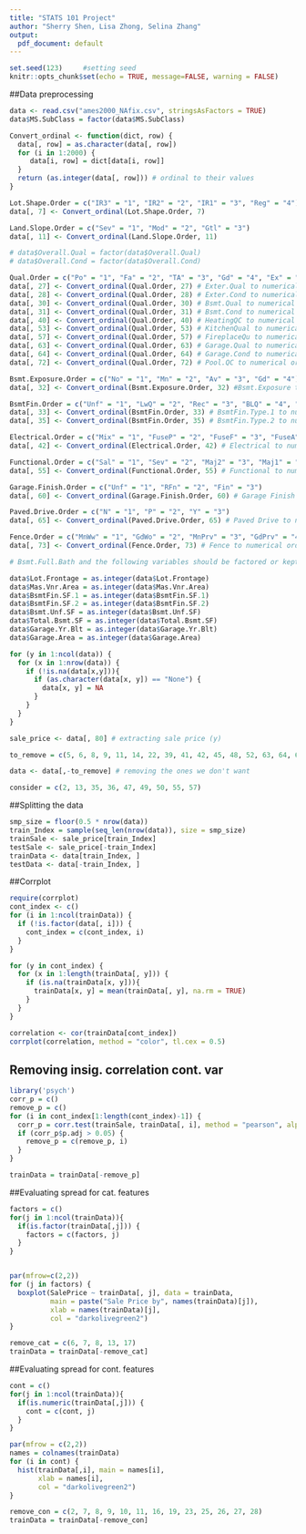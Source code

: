 ```yaml
---
title: "STATS 101 Project"
author: "Sherry Shen, Lisa Zhong, Selina Zhang"
output:
  pdf_document: default
---
```


```r
set.seed(123)     #setting seed
knitr::opts_chunk$set(echo = TRUE, message=FALSE, warning = FALSE)
```

##Data preprocessing

```r
data <- read.csv("ames2000_NAfix.csv", stringsAsFactors = TRUE)
data$MS.SubClass = factor(data$MS.SubClass)
```

```r
Convert_ordinal <- function(dict, row) {
  data[, row] = as.character(data[, row])
  for (i in 1:2000) {
     data[i, row] = dict[data[i, row]]
  }
  return (as.integer(data[, row])) # ordinal to their values
}

Lot.Shape.Order = c("IR3" = "1", "IR2" = "2", "IR1" = "3", "Reg" = "4")
data[, 7] <- Convert_ordinal(Lot.Shape.Order, 7)

Land.Slope.Order = c("Sev" = "1", "Mod" = "2", "Gtl" = "3")
data[, 11] <- Convert_ordinal(Land.Slope.Order, 11)

# data$Overall.Qual = factor(data$Overall.Qual)
# data$Overall.Cond = factor(data$Overall.Cond)

Qual.Order = c("Po" = "1", "Fa" = "2", "TA" = "3", "Gd" = "4", "Ex" = "5")
data[, 27] <- Convert_ordinal(Qual.Order, 27) # Exter.Qual to numerical order
data[, 28] <- Convert_ordinal(Qual.Order, 28) # Exter.Cond to numerical order
data[, 30] <- Convert_ordinal(Qual.Order, 30) # Bsmt.Qual to numerical order
data[, 31] <- Convert_ordinal(Qual.Order, 31) # Bsmt.Cond to numerical order
data[, 40] <- Convert_ordinal(Qual.Order, 40) # HeatingQC to numerical order
data[, 53] <- Convert_ordinal(Qual.Order, 53) # KitchenQual to numerical order
data[, 57] <- Convert_ordinal(Qual.Order, 57) # FireplaceQu to numerical order
data[, 63] <- Convert_ordinal(Qual.Order, 63) # Garage.Qual to numerical order
data[, 64] <- Convert_ordinal(Qual.Order, 64) # Garage.Cond to numerical order
data[, 72] <- Convert_ordinal(Qual.Order, 72) # Pool.QC to numerical order

Bsmt.Exposure.Order = c("No" = "1", "Mn" = "2", "Av" = "3", "Gd" = "4")
data[, 32] <- Convert_ordinal(Bsmt.Exposure.Order, 32) #Bsmt.Exposure to numerical order

BsmtFin.Order = c("Unf" = "1", "LwQ" = "2", "Rec" = "3", "BLQ" = "4", "ALQ", "5", "GLQ" = "6")
data[, 33] <- Convert_ordinal(BsmtFin.Order, 33) # BsmtFin.Type.1 to numerical order
data[, 35] <- Convert_ordinal(BsmtFin.Order, 35) # BsmtFin.Type.2 to numerical order

Electrical.Order = c("Mix" = "1", "FuseP" = "2", "FuseF" = "3", "FuseA" = "4", "SBrkr" = "5")
data[, 42] <- Convert_ordinal(Electrical.Order, 42) # Electrical to numerical order

Functional.Order = c("Sal" = "1", "Sev" = "2", "Maj2" = "3", "Maj1" = "4", "Mod" = "5", "Min2" = "6", "Min1" = "7", "Typ" = "8")
data[, 55] <- Convert_ordinal(Functional.Order, 55) # Functional to numerical order

Garage.Finish.Order = c("Unf" = "1", "RFn" = "2", "Fin" = "3")
data[, 60] <- Convert_ordinal(Garage.Finish.Order, 60) # Garage Finish to numerical order

Paved.Drive.Order = c("N" = "1", "P" = "2", "Y" = "3")
data[, 65] <- Convert_ordinal(Paved.Drive.Order, 65) # Paved Drive to numerical order

Fence.Order = c("MnWw" = "1", "GdWo" = "2", "MnPrv" = "3", "GdPrv" = "4")
data[, 73] <- Convert_ordinal(Fence.Order, 73) # Fence to numerical order
```

```r
# Bsmt.Full.Bath and the following variables should be factored or kept as numerical?

data$Lot.Frontage = as.integer(data$Lot.Frontage)
data$Mas.Vnr.Area = as.integer(data$Mas.Vnr.Area)
data$BsmtFin.SF.1 = as.integer(data$BsmtFin.SF.1)
data$BsmtFin.SF.2 = as.integer(data$BsmtFin.SF.2)
data$Bsmt.Unf.SF = as.integer(data$Bsmt.Unf.SF)
data$Total.Bsmt.SF = as.integer(data$Total.Bsmt.SF)
data$Garage.Yr.Blt = as.integer(data$Garage.Yr.Blt)
data$Garage.Area = as.integer(data$Garage.Area)

```

```r
for (y in 1:ncol(data)) {
  for (x in 1:nrow(data)) {
    if (!is.na(data[x,y])){
      if (as.character(data[x, y]) == "None") {
        data[x, y] = NA
      }
    }
  }
}
```

```r

sale_price <- data[, 80] # extracting sale price (y)

to_remove = c(5, 6, 8, 9, 11, 14, 22, 39, 41, 42, 45, 48, 52, 63, 64, 65, 68, 69, 70, 71, 72, 73, 74, 75)

data <- data[,-to_remove] # removing the ones we don't want

consider = c(2, 13, 35, 36, 47, 49, 50, 55, 57)
```

##Splitting the data

```r
smp_size = floor(0.5 * nrow(data))
train_Index = sample(seq_len(nrow(data)), size = smp_size)
trainSale <- sale_price[train_Index]
testSale <- sale_price[-train_Index]
trainData <- data[train_Index, ]
testData <- data[-train_Index, ]  
```

##Corrplot

```r
require(corrplot)
cont_index <- c()
for (i in 1:ncol(trainData)) {
  if (!is.factor(data[, i])) {
    cont_index = c(cont_index, i)
  }
}

for (y in cont_index) {
  for (x in 1:length(trainData[, y])) {
    if (is.na(trainData[x, y])){
      trainData[x, y] = mean(trainData[, y], na.rm = TRUE)
    }
  }
}

correlation <- cor(trainData[cont_index])
corrplot(correlation, method = "color", tl.cex = 0.5)

```

## Removing insig. correlation cont. var

```r
library('psych')
corr_p = c()
remove_p = c()
for (i in cont_index[1:length(cont_index)-1]) {
  corr_p = corr.test(trainSale, trainData[, i], method = "pearson", alpha = 0.05)
  if (corr_p$p.adj > 0.05) {
    remove_p = c(remove_p, i)
  }
}

trainData = trainData[-remove_p]
```

##Evaluating spread for cat. features

```r

factors = c()
for(j in 1:ncol(trainData)){
  if(is.factor(trainData[,j])) {
    factors = c(factors, j)
  }
}


par(mfrow=c(2,2))
for (j in factors) {
  boxplot(SalePrice ~ trainData[, j], data = trainData, 
          main = paste("Sale Price by", names(trainData)[j]),
          xlab = names(trainData)[j],
          col = "darkolivegreen2")
}

remove_cat = c(6, 7, 8, 13, 17)
trainData = trainData[-remove_cat]

```

##Evaluating spread for cont. features

```r

cont = c()
for(j in 1:ncol(trainData)){
  if(is.numeric(trainData[,j])) {
    cont = c(cont, j)
  }
}

par(mfrow = c(2,2))
names = colnames(trainData)
for (i in cont) {
  hist(trainData[,i], main = names[i], 
       xlab = names[i], 
       col = "darkolivegreen2")
}

remove_con = c(2, 7, 8, 9, 10, 11, 16, 19, 23, 25, 26, 27, 28)
trainData = trainData[-remove_con]

```

